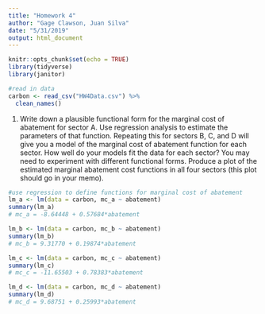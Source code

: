 ```yaml
---
title: "Homework 4"
author: "Gage Clawson, Juan Silva"
date: "5/31/2019"
output: html_document
---
```


```r
knitr::opts_chunk$set(echo = TRUE)
library(tidyverse)
library(janitor)
```

```r
#read in data
carbon <- read_csv("HW4Data.csv") %>%
  clean_names()
```

1. Write down a plausible functional form for the marginal cost of abatement for sector A. Use regression analysis to estimate the parameters of that function. Repeating this for sectors B, C, and D will give you a model of the marginal cost of abatement function for each sector. How well do your models fit the data for each sector? You may need to experiment with different functional forms. Produce a plot of the estimated marginal abatement cost functions in all four sectors (this plot should go in your memo).

```r
#use regression to define functions for marginal cost of abatement
lm_a <- lm(data = carbon, mc_a ~ abatement) 
summary(lm_a)
# mc_a = -8.64448 + 0.57684*abatement

lm_b <- lm(data = carbon, mc_b ~ abatement) 
summary(lm_b)
# mc_b = 9.31770 + 0.19874*abatement

lm_c <- lm(data = carbon, mc_c ~ abatement) 
summary(lm_c)
# mc_c = -11.65503 + 0.78383*abatement

lm_d <- lm(data = carbon, mc_d ~ abatement) 
summary(lm_d)
# mc_d = 9.68751 + 0.25993*abatement
```


